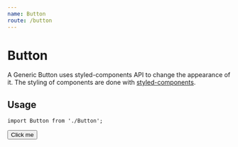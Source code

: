 ```yaml
---
name: Button
route: /button
---
```



# Button

A Generic Button uses styled-components API to change the appearance of it. The styling of components are done with [styled-components](https://styled-components.com).

## Usage

```tsx
import Button from './Button';
```

<Playground>
  <Button>Click me</Button>
</Playground>
